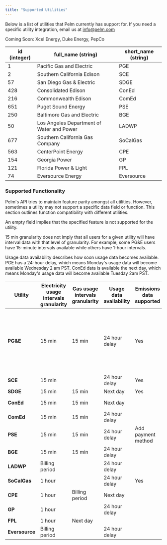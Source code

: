 ```yaml
---
title: "Supported Utilities"
---
```


Below is a list of utilities that Pelm currently has support for. If you need a specific utility integration, email us at [info@pelm.com](mailto:info@pelm.com)

Coming Soon: Xcel Energy, Duke Energy, PepCo

| id (integer) | full_name (string)                        | short_name (string) |
| ------------ | ----------------------------------------- | ------------------- |
| 1            | Pacific Gas and Electric                  | PGE                 |
| 2            | Southern California Edison                | SCE                 |
| 57           | San Diego Gas & Electric                  | SDGE                |
| 428          | Consolidated Edison                       | ConEd               |
| 216          | Commonwealth Edison                       | ComEd               |
| 651          | Puget Sound Energy                        | PSE                 |
| 250          | Baltimore Gas and Electric                | BGE                 |
| 50           | Los Angeles Department of Water and Power | LADWP               |
| 677          | Southern California Gas Company           | SoCalGas            |
| 563          | CenterPoint Energy                        | CPE                 |
| 154          | Georgia Power                             | GP                  |
| 121          | Florida Power & Light                     | FPL                 |
| 74           | Eversource Energy                         | Eversource          |

### Supported Functionality

Pelm's API tries to maintain feature parity amongst all utilities. However, sometimes a utility may not support a specific data field or function. This section outlines function compatibility with different utilities.

An empty field implies that the specified feature is not supported for the utility.

15 min granularity does not imply that all users for a given utility will have interval data with that level of granularity. For example, some PG&E users have 15-minute intervals available while others have 1-hour intervals.

Usage data availability describes how soon usage data becomes available. PGE has a 24-hour delay, which means Monday's usage data will become available Wednesday 2 am PST. ConEd data is available the next day, which means Monday's usage data will become available Tuesday 2am PST.

| Utility        | Electricity usage intervals granularity | Gas usage intervals granularity | Usage data availability | Emissions data supported | Write APIs                                                           | Bill data |
| -------------- | --------------------------------------- | ------------------------------- | ----------------------- | ------------------------ | -------------------------------------------------------------------- | --------- |
| **PG&E**       | 15 min                                  | 15 min                          | 24 hour delay           | Yes                      | Pay Bill, Add Payment Method, Update Login Info, Update Account Info | JSON, PDF |
| **SCE**        | 15 min                                  |                                 | 24 hour delay                        | Yes                      |                                                                      | JSON, PDF |
| **SDGE**       | 15 min                                  | 15 min                          | Next day                | Yes                      |                                                                      |           |
| **ConEd**      | 15 min                                  | 15 min                          | Next day                |                          |                                                                      | JSON, PDF |
| **ComEd**      | 15 min                                  | 15 min                          | 24 hour delay           |                          |                                                                      | JSON      |
| **PSE**        | 15 min                                  | 15 min                          | 24 hour delay           | Add payment method       |                                                                      |           |
| **BGE**        | 15 min                                  | 15 min                          | 24 hour delay           |                          |                                                                      |           |
| **LADWP**      | Billing period                          |                                 | 24 hour delay                        |                          |                                                                      |           |
| **SoCalGas**   | 1 hour                                  |                                 | 24 hour delay                        | Yes                      |                                                                      |           |
| **CPE**        | 1 hour                                  | Billing period                  | Next day                |                          |                                                                      |           |
| **GP**         | 1 hour                                  |                                 | 24 hour delay                        |                          |                                                                      |           |
| **FPL**        | 1 hour                                  | Next day                        |                         |                          |                                                                      |           |
| **Eversource** | Billing period                          |                                 | 24 hour delay                        |                          |                                                                      | JSON, PDF |
